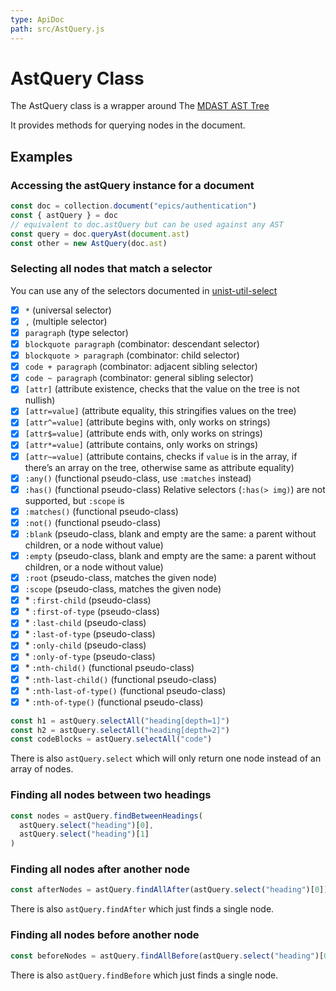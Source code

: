 ```yaml
---
type: ApiDoc
path: src/AstQuery.js
---
```


# AstQuery Class

The AstQuery class is a wrapper around The [MDAST AST Tree](https://github.com/syntax-tree/mdast)

It provides methods for querying nodes in the document.

## Examples

### Accessing the astQuery instance for a document

```js
const doc = collection.document("epics/authentication")
const { astQuery } = doc
// equivalent to doc.astQuery but can be used against any AST
const query = doc.queryAst(document.ast)
const other = new AstQuery(doc.ast)
```

### Selecting all nodes that match a selector

You can use any of the selectors documented in [unist-util-select](https://www.npmjs.com/package/unist-util-select)

- [x] `*` (universal selector)
- [x] `,` (multiple selector)
- [x] `paragraph` (type selector)
- [x] `blockquote paragraph` (combinator: descendant selector)
- [x] `blockquote > paragraph` (combinator: child selector)
- [x] `code + paragraph` (combinator: adjacent sibling selector)
- [x] `code ~ paragraph` (combinator: general sibling selector)
- [x] `[attr]` (attribute existence, checks that the value on the tree is not
      nullish)
- [x] `[attr=value]` (attribute equality, this stringifies values on the tree)
- [x] `[attr^=value]` (attribute begins with, only works on strings)
- [x] `[attr$=value]` (attribute ends with, only works on strings)
- [x] `[attr*=value]` (attribute contains, only works on strings)
- [x] `[attr~=value]` (attribute contains, checks if `value` is in the array,
      if there’s an array on the tree, otherwise same as attribute equality)
- [x] `:any()` (functional pseudo-class, use `:matches` instead)
- [x] `:has()` (functional pseudo-class)
      Relative selectors (`:has(> img)`) are not supported, but `:scope` is
- [x] `:matches()` (functional pseudo-class)
- [x] `:not()` (functional pseudo-class)
- [x] `:blank` (pseudo-class, blank and empty are the same: a parent without
      children, or a node without value)
- [x] `:empty` (pseudo-class, blank and empty are the same: a parent without
      children, or a node without value)
- [x] `:root` (pseudo-class, matches the given node)
- [x] `:scope` (pseudo-class, matches the given node)
- [x] \* `:first-child` (pseudo-class)
- [x] \* `:first-of-type` (pseudo-class)
- [x] \* `:last-child` (pseudo-class)
- [x] \* `:last-of-type` (pseudo-class)
- [x] \* `:only-child` (pseudo-class)
- [x] \* `:only-of-type` (pseudo-class)
- [x] \* `:nth-child()` (functional pseudo-class)
- [x] \* `:nth-last-child()` (functional pseudo-class)
- [x] \* `:nth-last-of-type()` (functional pseudo-class)
- [x] \* `:nth-of-type()` (functional pseudo-class)

```js
const h1 = astQuery.selectAll("heading[depth=1]")
const h2 = astQuery.selectAll("heading[depth=2]")
const codeBlocks = astQuery.selectAll("code")
```

There is also `astQuery.select` which will only return one node instead of an array of nodes.

### Finding all nodes between two headings

```js
const nodes = astQuery.findBetweenHeadings(
  astQuery.select("heading")[0],
  astQuery.select("heading")[1]
)
```

### Finding all nodes after another node

```js
const afterNodes = astQuery.findAllAfter(astQuery.select("heading")[0])
```

There is also `astQuery.findAfter` which just finds a single node.

### Finding all nodes before another node

```js
const beforeNodes = astQuery.findAllBefore(astQuery.select("heading")[0])
```

There is also `astQuery.findBefore` which just finds a single node.
